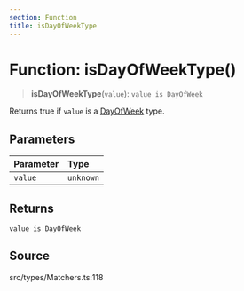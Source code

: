 ```yaml
---
section: Function
title: isDayOfWeekType
---
```


# Function: isDayOfWeekType()

> **isDayOfWeekType**(`value`): `value is DayOfWeek`

Returns true if `value` is a [DayOfWeek](/api/latest/type-aliases/DayOfWeek.mdx) type.

## Parameters

| Parameter | Type |
| :------ | :------ |
| `value` | `unknown` |

## Returns

`value is DayOfWeek`

## Source

src/types/Matchers.ts:118
